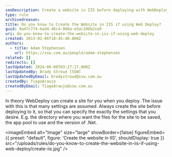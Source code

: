 ```yaml
---
seoDescription: Create a website in IIS before deploying with WebDeploy to specify settings like directory, app pool, and .Net version.
type: rule
archivedreason:
title: Do you know to Create the Website in IIS if using Web Deploy?
guid: 9a47c774-bad4-46c4-960a-e5ac196b2ce8
uri: do-you-know-to-create-the-website-in-iis-if-using-web-deploy
created: 2013-02-06T18:45:40.000Z
authors:
  - title: Adam Stephensen
    url: https://ssw.com.au/people/adam-stephensen
related: []
redirects: []
lastUpdated: 2024-06-08T03:27:17.000Z
lastUpdatedBy: Brady Stroud [SSW]
lastUpdatedByEmail: bradystroud@ssw.com.au
createdBy: TiagoAraujo
createdByEmail: TiagoAraujo@ssw.com.au
---
```


In theory WebDeploy can create a site for you when you deploy. The issue with this is that many settings are assumed.
Always create the site before deploying to it, so that you can specify the exactly the settings that you desire. E.g. the directory where you want the files for the site to be saved, the app pool to use and the version of .Net.


<imageEmbed
  alt="Image"
  size="large"
  showBorder={false}
  figureEmbed={{
    preset: "default",
    figure: 'Create the website in IIS',
    shouldDisplay: true
  }}
  src="/uploads/rules/do-you-know-to-create-the-website-in-iis-if-using-web-deploy/create-iis.jpg"
/>
